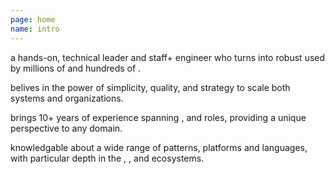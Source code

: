 ```yaml
---
page: home
name: intro
---
```


a hands-on, technical leader and staff+ engineer who turns <TechIcon name="ideas" /> into robust <TechIcon name="systems"/> used by millions of <TechIcon name="consumers" /> and hundreds of <TechIcon name="enterprises" />. 

belives in the power of simplicity, quality, and strategy to scale both systems and organizations.  

brings 10+ years of experience spanning  <TechIcon name="engineering" />, <TechIcon name="product" /> and <TechIcon name="marketing" /> roles, providing a unique perspective to any domain.

knowledgable about a wide range of patterns, platforms and languages, with particular depth in the <TechIcon name="Typescript" />, <TechIcon name="React" />, and <TechIcon name="Kubernetes" /> ecosystems. 

                       